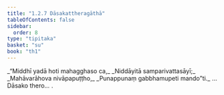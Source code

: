 ```yaml
---
title: "1.2.7 Dāsakattheragāthā"
tableOfContents: false
sidebar:
  order: 8
type: "tipitaka"
basket: "su"
book: "th1"
---
```



<DynamicBreadcrumb />

<Division number="17" book="th1" bookNo="19" page="223">

<Paragraph number="40" type="verses" book="th1">
_“Middhī yadā hoti mahagghaso ca,_  
_Niddāyitā samparivattasāyī;_  
_Mahāvarāhova nivāpapuṭṭho,_  
_Punappunaṃ gabbhamupeti mando”ti._  


</Paragraph>
</Division>

<Paragraph number="41" type="center" book="th1">
…  Dāsako thero… .
</Paragraph>